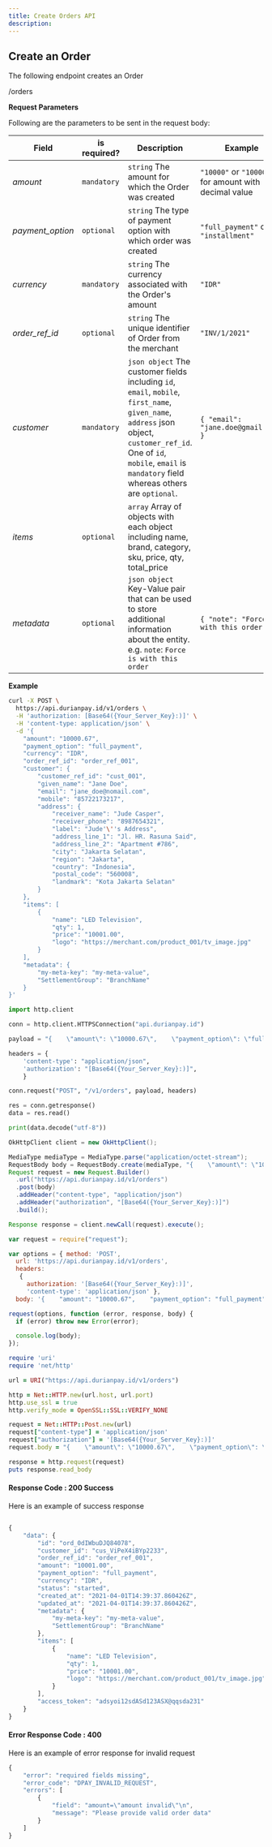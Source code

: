 ```yaml
---
title: Create Orders API
description: 
---
```


<div class = 'right-component'></div>

<div class = 'left-side'>


## Create an Order

The following endpoint creates an Order

<url post=""><div class="ib">/orders</div></url>

</div>

<div class = 'full-side'>

<div class = 'left-side'>

**Request Parameters**

Following are the parameters to be sent in the request body:

| Field | is required? | Description | Example |
| ----- | ------------ | ----------- | ----------- |
| _amount_ | `mandatory` | `string` The amount for which the Order was created | `"10000"` or `"10000.23"` for amount with decimal value |
| _payment_option_ | `optional` |	`string` The type of payment option with which order was created	| `"full_payment"` or `"installment"` |
| _currency_ |	`mandatory` |	`string` The currency associated with the Order's amount |	`"IDR"` |
| _order_ref_id_ |	`optional` |	`string` The unique identifier of Order from the merchant |	`"INV/1/2021"` |
| _customer_ |	`mandatory` |	`json object` The customer fields including `id`, `email`, `mobile`, `first_name`, `given_name`, `address` json object, `customer_ref_id`. One of `id`, `mobile`, `email` is `mandatory` field whereas others are `optional`. |	`{ "email": "jane.doe@gmail.com" }` |
| _items_ |	`optional` |	`array` Array of objects with each object including name, brand, category, sku, price, qty, total_price	|
| _metadata_ |	`optional` |	`json object` Key-Value pair that can be used to store additional information about the entity. e.g. `note`: `Force is with this order` | `{ "note": "Force is with this order" }` |

</div>

<div class = 'right-code'>

**Example**

<MultiCodeBlock>

```bash
curl -X POST \
  https://api.durianpay.id/v1/orders \
  -H 'authorization: [Base64({Your_Server_Key}:)]' \
  -H 'content-type: application/json' \
  -d '{
    "amount": "10000.67",
    "payment_option": "full_payment",
    "currency": "IDR",
    "order_ref_id": "order_ref_001",
    "customer": {
        "customer_ref_id": "cust_001",
        "given_name": "Jane Doe",
        "email": "jane_doe@nomail.com",
        "mobile": "85722173217",
        "address": {
            "receiver_name": "Jude Casper",
            "receiver_phone": "8987654321",
            "label": "Jude'\''s Address",
            "address_line_1": "Jl. HR. Rasuna Said",
            "address_line_2": "Apartment #786",
            "city": "Jakarta Selatan",
            "region": "Jakarta",
            "country": "Indonesia",
            "postal_code": "560008",
            "landmark": "Kota Jakarta Selatan"
        }
    },
    "items": [
        {
            "name": "LED Television",
            "qty": 1,
            "price": "10001.00",
            "logo": "https://merchant.com/product_001/tv_image.jpg"
        }
    ],
    "metadata": {
        "my-meta-key": "my-meta-value",
        "SettlementGroup": "BranchName"
    }
}'
```

```python
import http.client

conn = http.client.HTTPSConnection("api.durianpay.id")

payload = "{    \"amount\": \"10000.67\",    \"payment_option\": \"full_payment\",    \"currency\": \"IDR\",    \"order_ref_id\": \"order_ref_001\",    \"customer\": {        \"customer_ref_id\": \"cust_001\",        \"given_name\": \"Jane Doe\",        \"email\": \"jane_doe@nomail.com\",        \"mobile\": \"85722173217\",        \"address\": {            \"receiver_name\": \"Jude Casper\",            \"receiver_phone\": \"8987654321\",            \"label\": \"Jude's Address\",            \"address_line_1\": \"Jl. HR. Rasuna Said\",            \"address_line_2\": \"Apartment #786\",            \"city\": \"Jakarta Selatan\",            \"region\": \"Jakarta\",            \"country\": \"Indonesia\",            \"postal_code\": \"560008\",            \"landmark\": \"Kota Jakarta Selatan\"        }    },    \"items\": [        {            \"name\": \"LED Television\",            \"qty\": 1,            \"price\": \"10001.00\",            \"logo\": \"https://merchant.com/product_001/tv_image.jpg\"        }    ],    \"metadata\": {        \"my-meta-key\": \"my-meta-value\",        \"SettlementGroup\": \"BranchName\"    }}"

headers = {
    'content-type': "application/json",
    'authorization': "[Base64({Your_Server_Key}:)]",
    }

conn.request("POST", "/v1/orders", payload, headers)

res = conn.getresponse()
data = res.read()

print(data.decode("utf-8"))
```

```java
OkHttpClient client = new OkHttpClient();

MediaType mediaType = MediaType.parse("application/octet-stream");
RequestBody body = RequestBody.create(mediaType, "{    \"amount\": \"10000.67\",    \"payment_option\": \"full_payment\",    \"currency\": \"IDR\",    \"order_ref_id\": \"order_ref_001\",    \"customer\": {        \"customer_ref_id\": \"cust_001\",        \"given_name\": \"Jane Doe\",        \"email\": \"jane_doe@nomail.com\",        \"mobile\": \"85722173217\",        \"address\": {            \"receiver_name\": \"Jude Casper\",            \"receiver_phone\": \"8987654321\",            \"label\": \"Jude's Address\",            \"address_line_1\": \"Jl. HR. Rasuna Said\",            \"address_line_2\": \"Apartment #786\",            \"city\": \"Jakarta Selatan\",            \"region\": \"Jakarta\",            \"country\": \"Indonesia\",            \"postal_code\": \"560008\",            \"landmark\": \"Kota Jakarta Selatan\"        }    },    \"items\": [        {            \"name\": \"LED Television\",            \"qty\": 1,            \"price\": \"10001.00\",            \"logo\": \"https://merchant.com/product_001/tv_image.jpg\"        }    ],    \"metadata\": {        \"my-meta-key\": \"my-meta-value\",        \"SettlementGroup\": \"BranchName\"    }}");
Request request = new Request.Builder()
  .url("https://api.durianpay.id/v1/orders")
  .post(body)
  .addHeader("content-type", "application/json")
  .addHeader("authorization", "[Base64({Your_Server_Key}:)]")
  .build();

Response response = client.newCall(request).execute();
```

```js
var request = require("request");

var options = { method: 'POST',
  url: 'https://api.durianpay.id/v1/orders',
  headers: 
   { 
     authorization: '[Base64({Your_Server_Key}:)]',
     'content-type': 'application/json' },
  body: '{    "amount": "10000.67",    "payment_option": "full_payment",    "currency": "IDR",    "order_ref_id": "order_ref_001",    "customer": {        "customer_ref_id": "cust_001",        "given_name": "Jane Doe",        "email": "jane_doe@nomail.com",        "mobile": "85722173217",        "address": {            "receiver_name": "Jude Casper",            "receiver_phone": "8987654321",            "label": "Jude\'s Address",            "address_line_1": "Jl. HR. Rasuna Said",            "address_line_2": "Apartment #786",            "city": "Jakarta Selatan",            "region": "Jakarta",            "country": "Indonesia",            "postal_code": "560008",            "landmark": "Kota Jakarta Selatan"        }    },    "items": [        {            "name": "LED Television",            "qty": 1,            "price": "10001.00",            "logo": "https://merchant.com/product_001/tv_image.jpg"        }    ],    "metadata": {        "my-meta-key": "my-meta-value",        "SettlementGroup": "BranchName"    }}' };

request(options, function (error, response, body) {
  if (error) throw new Error(error);

  console.log(body);
});

```

```ruby
require 'uri'
require 'net/http'

url = URI("https://api.durianpay.id/v1/orders")

http = Net::HTTP.new(url.host, url.port)
http.use_ssl = true
http.verify_mode = OpenSSL::SSL::VERIFY_NONE

request = Net::HTTP::Post.new(url)
request["content-type"] = 'application/json'
request["authorization"] = '[Base64({Your_Server_Key}:)]'
request.body = "{    \"amount\": \"10000.67\",    \"payment_option\": \"full_payment\",    \"currency\": \"IDR\",    \"order_ref_id\": \"order_ref_001\",    \"customer\": {        \"customer_ref_id\": \"cust_001\",        \"given_name\": \"Jane Doe\",        \"email\": \"jane_doe@nomail.com\",        \"mobile\": \"85722173217\",        \"address\": {            \"receiver_name\": \"Jude Casper\",            \"receiver_phone\": \"8987654321\",            \"label\": \"Jude's Address\",            \"address_line_1\": \"Jl. HR. Rasuna Said\",            \"address_line_2\": \"Apartment #786\",            \"city\": \"Jakarta Selatan\",            \"region\": \"Jakarta\",            \"country\": \"Indonesia\",            \"postal_code\": \"560008\",            \"landmark\": \"Kota Jakarta Selatan\"        }    },    \"items\": [        {            \"name\": \"LED Television\",            \"qty\": 1,            \"price\": \"10001.00\",            \"logo\": \"https://merchant.com/product_001/tv_image.jpg\"        }    ],    \"metadata\": {        \"my-meta-key\": \"my-meta-value\",        \"SettlementGroup\": \"BranchName\"    }}"

response = http.request(request)
puts response.read_body
```

</MultiCodeBlock>

</div>

</div>

<div class = 'right-code ml-60'>

#### Response Code : 200 Success

Here is an example of success response

```js

{
    "data": {
        "id": "ord_0dIWbuDJQ84078",
        "customer_id": "cus_ViPeX4iBYp2233",
        "order_ref_id": "order_ref_001",
        "amount": "10001.00",
        "payment_option": "full_payment",
        "currency": "IDR",
        "status": "started",
        "created_at": "2021-04-01T14:39:37.860426Z",
        "updated_at": "2021-04-01T14:39:37.860426Z",
        "metadata": {
            "my-meta-key": "my-meta-value",
            "SettlementGroup": "BranchName"
        },
        "items": [
            {
                "name": "LED Television",
                "qty": 1,
                "price": "10001.00",
                "logo": "https://merchant.com/product_001/tv_image.jpg"
            }
        ],
        "access_token": "adsyoi12sdASd123ASX@qqsda231"
    }
}

```

#### Error Response Code : 400
Here is an example of error response for invalid request

```js
{
    "error": "required fields missing",
    "error_code": "DPAY_INVALID_REQUEST",
    "errors": [
        {
            "field": "amount=\"amount invalid\"\n",
            "message": "Please provide valid order data"
        }
    ]
}
```

</div>